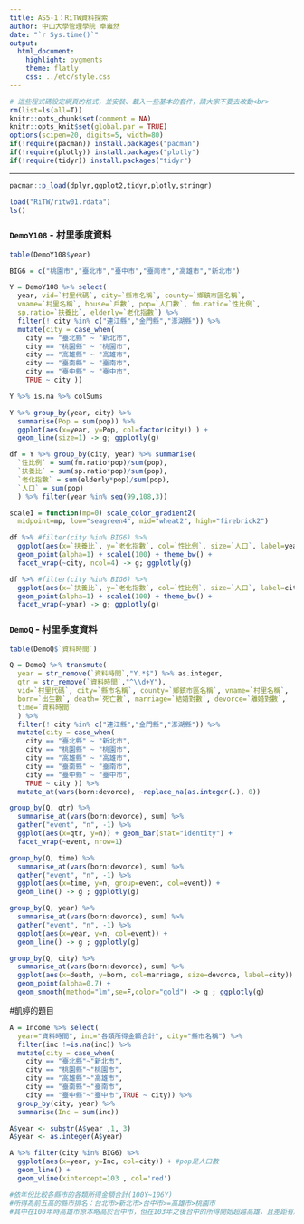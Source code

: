 ```yaml
---
title: AS5-1：RiTW資料探索
author: 中山大學管理學院 卓雍然
date: "`r Sys.time()`"
output: 
  html_document:
    highlight: pygments
    theme: flatly
    css: ../etc/style.css
---
```


```r
# 這些程式碼設定網頁的格式，並安裝、載入一些基本的套件，請大家不要去改動<br>
rm(list=ls(all=T))
knitr::opts_chunk$set(comment = NA)
knitr::opts_knit$set(global.par = TRUE)
options(scipen=20, digits=5, width=80)
if(!require(pacman)) install.packages("pacman")
if(!require(plotly)) install.packages("plotly")
if(!require(tidyr)) install.packages("tidyr")
```
<hr>
  
```r
pacman::p_load(dplyr,ggplot2,tidyr,plotly,stringr)
```

```r
load("RiTW/ritw01.rdata")
ls()
```


### `DemoY108` - 村里季度資料

```r
table(DemoY108$year)
```

```r
BIG6 = c("桃園市","臺北市","臺中市","臺南市","高雄市","新北市")

Y = DemoY108 %>% select(
  year, vid=`村里代碼`, city=`縣市名稱`, county=`鄉鎮市區名稱`, 
  vname=`村里名稱`, house=`戶數`, pop=`人口數`, fm.ratio=`性比例`, 
  sp.ratio=`扶養比`, elderly=`老化指數`) %>% 
  filter(! city %in% c("連江縣","金門縣","澎湖縣")) %>% 
  mutate(city = case_when(
    city == "臺北縣" ~ "新北市",
    city == "桃園縣" ~ "桃園市",
    city == "高雄縣" ~ "高雄市",
    city == "臺南縣" ~ "臺南市",
    city == "臺中縣" ~ "臺中市",
    TRUE ~ city ))

Y %>% is.na %>% colSums
```

```r
Y %>% group_by(year, city) %>% 
  summarise(Pop = sum(pop)) %>%
  ggplot(aes(x=year, y=Pop, col=factor(city)) ) + 
  geom_line(size=1) -> g; ggplotly(g)
```

```r
df = Y %>% group_by(city, year) %>% summarise(
  `性比例` = sum(fm.ratio*pop)/sum(pop),
  `扶養比` = sum(sp.ratio*pop)/sum(pop),
  `老化指數` = sum(elderly*pop)/sum(pop),
  `人口` = sum(pop)
  ) %>% filter(year %in% seq(99,108,3)) 
```

```r
scale1 = function(mp=0) scale_color_gradient2(
  midpoint=mp, low="seagreen4", mid="wheat2", high="firebrick2")

df %>% #filter(city %in% BIG6) %>% 
  ggplot(aes(x=`扶養比`, y=`老化指數`, col=`性比例`, size=`人口`, label=year)) +
  geom_point(alpha=1) + scale1(100) + theme_bw() +
  facet_wrap(~city, ncol=4) -> g; ggplotly(g)
```

```r
df %>% #filter(city %in% BIG6) %>% 
  ggplot(aes(x=`扶養比`, y=`老化指數`, col=`性比例`, size=`人口`, label=city)) +
  geom_point(alpha=1) + scale1(100) + theme_bw() +
  facet_wrap(~year) -> g; ggplotly(g)
```


### `DemoQ` - 村里季度資料

```r
table(DemoQ$`資料時間`)
```

```r
Q = DemoQ %>% transmute(
  year = str_remove(`資料時間`,"Y.*$") %>% as.integer,
  qtr = str_remove(`資料時間`,"^\\d+Y"),
  vid=`村里代碼`, city=`縣市名稱`, county=`鄉鎮市區名稱`, vname=`村里名稱`,
  born=`出生數`, death=`死亡數`, marriage=`結婚對數`, devorce=`離婚對數`, 
  time=`資料時間`
  ) %>% 
  filter(! city %in% c("連江縣","金門縣","澎湖縣")) %>% 
  mutate(city = case_when(
    city == "臺北縣" ~ "新北市",
    city == "桃園縣" ~ "桃園市",
    city == "高雄縣" ~ "高雄市",
    city == "臺南縣" ~ "臺南市",
    city == "臺中縣" ~ "臺中市",
    TRUE ~ city )) %>% 
  mutate_at(vars(born:devorce), ~replace_na(as.integer(.), 0))
```

```r
group_by(Q, qtr) %>% 
  summarise_at(vars(born:devorce), sum) %>% 
  gather("event", "n", -1) %>% 
  ggplot(aes(x=qtr, y=n)) + geom_bar(stat="identity") +
  facet_wrap(~event, nrow=1)
```

```r
group_by(Q, time) %>% 
  summarise_at(vars(born:devorce), sum) %>% 
  gather("event", "n", -1) %>% 
  ggplot(aes(x=time, y=n, group=event, col=event)) + 
  geom_line() -> g ; ggplotly(g) 
```

```r
group_by(Q, year) %>% 
  summarise_at(vars(born:devorce), sum) %>% 
  gather("event", "n", -1) %>% 
  ggplot(aes(x=year, y=n, col=event)) + 
  geom_line() -> g ; ggplotly(g) 
```

```r
group_by(Q, city) %>% 
  summarise_at(vars(born:devorce), sum) %>% 
  ggplot(aes(x=death, y=born, col=marriage, size=devorce, label=city)) + 
  geom_point(alpha=0.7) + 
  geom_smooth(method="lm",se=F,color="gold") -> g ; ggplotly(g) 
```

#凱婷的題目
```r
A = Income %>% select(
  year="資料時間", inc="各類所得金額合計", city="縣市名稱") %>%
  filter(inc !=is.na(inc)) %>%
  mutate(city = case_when(
    city == "臺北縣"~"新北市",
    city == "桃園縣"~"桃園市",
    city == "高雄縣"~"高雄市",
    city == "臺南縣"~"臺南市",
    city == "臺中縣"~"臺中市",TRUE ~ city)) %>%
  group_by(city, year) %>% 
  summarise(Inc = sum(inc))

A$year <- substr(A$year ,1, 3) 
A$year <- as.integer(A$year)

A %>% filter(city %in% BIG6) %>%
  ggplot(aes(x=year, y=Inc, col=city)) + #pop是人口數
  geom_line() +
  geom_vline(xintercept=103 , col='red')

#依年份比較各縣市的各類所得金額合計(100Y~106Y)
#所得為前五高的縣市排名：台北市>新北市>台中市>=高雄市>桃園市
#其中在100年時高雄市原本略高於台中市，但在103年之後台中的所得開始超越高雄，且差距有越來越多的趨勢，可見近年來台中的經濟發展比高雄更好。

```

